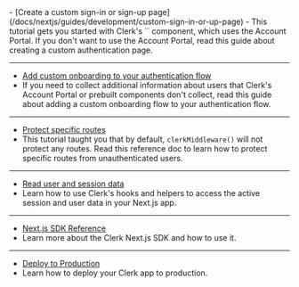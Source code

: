 <Cards>
  - [Create a custom sign-in or sign-up page](/docs/nextjs/guides/development/custom-sign-in-or-up-page)
  - This tutorial gets you started with Clerk's `<SignInButton />` component, which uses the Account Portal. If you don't want to use the Account Portal, read this guide about creating a custom authentication page.

  ---

  - [Add custom onboarding to your authentication flow](/docs/guides/development/add-onboarding-flow)
  - If you need to collect additional information about users that Clerk's Account Portal or prebuilt components don't collect, read this guide about adding a custom onboarding flow to your authentication flow.

  ---

  - [Protect specific routes](/docs/references/nextjs/clerk-middleware)
  - This tutorial taught you that by default, `clerkMiddleware()` will not protect any routes. Read this reference doc to learn how to protect specific routes from unauthenticated users.

  ---

  - [Read user and session data](/docs/nextjs/guides/users/reading)
  - Learn how to use Clerk's hooks and helpers to access the active session and user data in your Next.js app.

  ---

  - [Next.js SDK Reference](/docs/references/nextjs/overview)
  - Learn more about the Clerk Next.js SDK and how to use it.

  ---

  - [Deploy to Production](/docs/guides/development/deployment/production)
  - Learn how to deploy your Clerk app to production.
</Cards>
